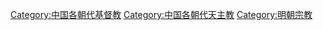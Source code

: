 {{Catmore}}

[[Category:中国各朝代基督教|Category:中国各朝代基督教]]
[[Category:中国各朝代天主教|Category:中国各朝代天主教]]
[[Category:明朝宗教|Category:明朝宗教]]